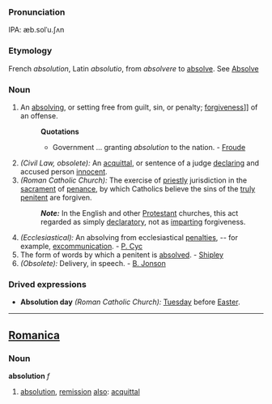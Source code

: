===Pronunciation===
IPA: æb.solˈu.ʃʌn

===Etymology===
French ''absolution'', Latin ''absolutio'', from ''absolvere'' to [[absolve]]. See [[Absolve]]
===Noun===
#An [[absolving]], or setting free from guilt, sin, or penalty; [[forgiven]]ess]] of an offense.
#:'''Quotations'''
#:*Government ... granting ''absolution'' to the nation. - [[Froude]]
#''(Civil Law, obsolete):'' An [[acquittal]], or sentence of a judge [[declaring]] and accused person [[innocent]].
#''(Roman Catholic Church):'' The exercise of [[priestly]] jurisdiction in the [[sacrament]] of [[penance]], by which Catholics believe the sins of the [[truly]] [[penitent]] are forgiven.
#:'''''Note:''''' In the English and other [[Protestant]] churches, this act regarded as simply [[declaratory]], not as [[imparting]] forgiveness.
#''(Ecclesiastical):'' An absolving from ecclesiastical [[penalties]], -- for example, [[excommunication]]. - [[P. Cyc]]
#The form of words by which a penitent is [[absolved]]. - [[Shipley]]
#''(Obsolete):'' Delivery, in speech. - [[B. Jonson]]
===Drived expressions===
*'''Absolution day''' ''(Roman Catholic Church):'' [[Tuesday]] before [[Easter]].
----

==[[Romanica]]==
===Noun===
<b>absolution</b> ''f''
#[[absolution]], [[remission]] [[also]]: [[acquittal]]